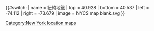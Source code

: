 {{#switch:{{{1}}}
| name   = 紐約地鐵
| top    = 40.928
| bottom = 40.537
| left   = -74.112
| right  = -73.679
| image  = NYCS map blank.svg
}}<noinclude>
{{Location map/Info}}
{{DEFAULTSORT:New York City Subway, Location map USA}}
[[Category:WikiProject New York City Public Transportation templates|{{PAGENAME}}]]
[[Category:New York location maps]]
</noinclude>